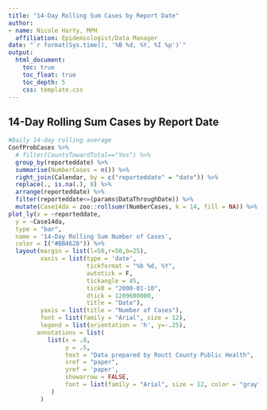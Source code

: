 ```yaml
---
title: "14-Day Rolling Sum Cases by Report Date"
author:
- name: Nicole Harty, MPH
  affiliation: Epidemiologist/Data Manager
date: "`r format(Sys.time(), '%B %d, %Y, %I %p')`"
output: 
  html_document:
    toc: true
    toc_float: true
    toc_depth: 5
    css: template.css
---
```


## 14-Day Rolling Sum Cases by Report Date   
```r
#Daily 14-day rolling average
ConfProbCases %>%
  # filter(CountsTowardTotal=="Yes") %>%
  group_by(reporteddate) %>%
  summarise(NumberCases = n()) %>%
  right_join(Calendar, by = c("reporteddate" = "date")) %>%
  replace(., is.na(.), 0) %>%
  arrange(reporteddate) %>%
  filter(reporteddate<=(params$DataThroughDate)) %>%
  mutate(Case14da = zoo::rollsumr(NumberCases, k = 14, fill = NA)) %>%
plot_ly(x = ~reporteddate,
  y = ~Case14da,
  type = "bar",
  name = '14-Day Rolling Sum Number of Cases',
  color = I("#BB4628")) %>%
  layout(margin = list(l=50,r=50,b=25),
         xaxis = list(type = 'date',
                      tickformat = "%b %d, %Y",
                      autotick = F, 
                      tickangle = 45,
                      tick0 = "2000-01-10",
                      dtick = 1209600000,
                      title = "Date"),
         yaxis = list(title = "Number of Cases"),
         font = list(family = "Arial", size = 12),
         legend = list(orientation = 'h', y=-.25),
        annotations = list(
           list(x = .0,
                y = .5,
                text = "Data prepared by Routt County Public Health",
                xref = "paper",
                yref = 'paper',
                showarrow = FALSE,
                font = list(family = "Arial", size = 12, color = "gray"))
            )
         )

```  